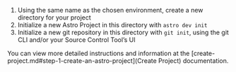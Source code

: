 1. Using the same name as the chosen environment, create a new directory for your project
2. Initialize a new Astro Project in this directory with `astro dev init`
3. Initialize a new git repository in this directory with `git init`, using the git CLI and/or your Source Control Tool’s UI

You can view more detailed instructions and information at the [create-project.md#step-1-create-an-astro-project](Create Project) documentation.